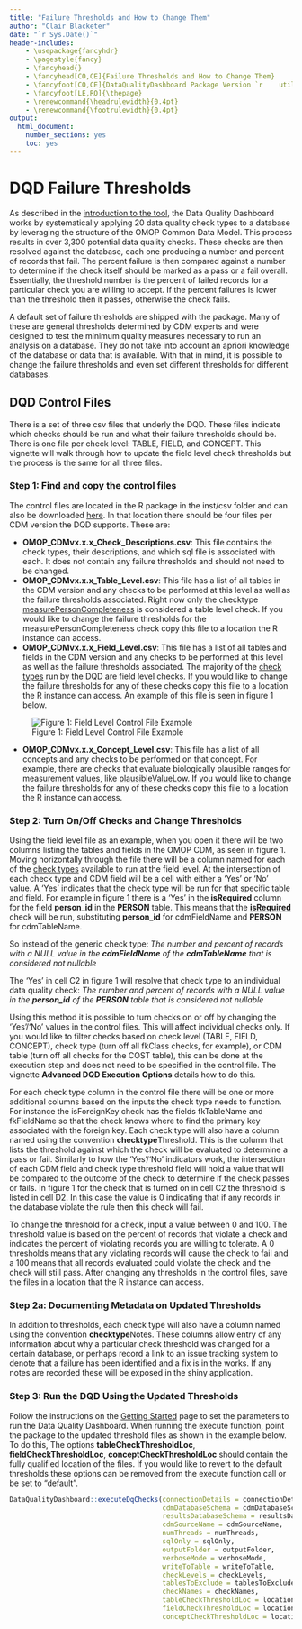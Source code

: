 ```yaml
---
title: "Failure Thresholds and How to Change Them"
author: "Clair Blacketer"
date: "`r Sys.Date()`"
header-includes:
    - \usepackage{fancyhdr}
    - \pagestyle{fancy}
    - \fancyhead{}
    - \fancyhead[CO,CE]{Failure Thresholds and How to Change Them}
    - \fancyfoot[CO,CE]{DataQualityDashboard Package Version `r    utils::packageVersion("DataQualityDashboard")`}
    - \fancyfoot[LE,RO]{\thepage}
    - \renewcommand{\headrulewidth}{0.4pt}
    - \renewcommand{\footrulewidth}{0.4pt}
output:
  html_document:
    number_sections: yes
    toc: yes
---
```


<!--
%\VignetteEngine{knitr::knitr}
%\VignetteIndexEntry{Failure Thresholds and How to Change Them}
-->

# DQD Failure Thresholds

As described in the [introduction to the tool](https://ohdsi.github.io/DataQualityDashboard/#introduction), the Data Quality Dashboard works by systematically applying 20 data quality check types to a database by leveraging the structure of the OMOP Common Data Model. This process results in over 3,300 potential data quality checks. These checks are then resolved against the database, each one producing a number and percent of records that fail. The percent failure is then compared against a number to determine if the check itself should be marked as a pass or a fail overall. Essentially, the threshold number is the percent of failed records for a particular check you are willing to accept. If the percent failures is lower than the threshold then it passes, otherwise the check fails.

A default set of failure thresholds are shipped with the package. Many of these are general thresholds determined by CDM experts and were designed to test the minimum quality measures necessary to run an analysis on a database. They do not take into account an apriori knowledge of the database or data that is available. With that in mind, it is possible to change the failure thresholds and even set different thresholds for different databases.

## DQD Control Files

There is a set of three csv files that underly the DQD. These files indicate which checks should be run and what their failure thresholds should be. There is one file per check level: TABLE, FIELD, and CONCEPT. This vignette will walk through how to update the field level check thresholds but the process is the same for all three files. 

### Step 1: Find and copy the control files

The control files are located in the R package in the inst/csv folder and can also be downloaded [here](https://github.com/OHDSI/DataQualityDashboard/tree/master/inst/csv). In that location there should be four files per CDM version the DQD supports. These are:

- **OMOP_CDMvx.x.x_Check_Descriptions.csv**: This file contains the check types, their descriptions, and which sql file is associated with each. It does not contain any failure thresholds and should not need to be changed. 
- **OMOP_CDMvx.x.x_Table_Level.csv**: This file has a list of all tables in the CDM version and any checks to be performed at this level as well as the failure thresholds associated. Right now only the checktype [measurePersonCompleteness](https://ohdsi.github.io/DataQualityDashboard/articles/CheckTypeDescriptions.html#measurepersoncompleteness) is considered a table level check. If you would like to change the failure thresholds for the measurePersonCompleteness check copy this file to a location the R instance can access.
- **OMOP_CDMvx.x.x_Field_Level.csv**: This file has a list of all tables and fields in the CDM version and any checks to be performed at this level as well as the failure thresholds associated. The majority of the [check types](https://ohdsi.github.io/DataQualityDashboard/articles/CheckTypeDescriptions.html) run by the DQD are field level checks. If you would like to change the failure thresholds for any of these checks copy this file to a location the R instance can access. An example of this file is seen in figure 1 below.

![Figure 1: Field Level Control File Example](images/fieldLevelFile.png)

- **OMOP_CDMvx.x.x_Concept_Level.csv**: This file has a list of all concepts and any checks to be performed on that concept. For example, there are checks that evaluate biologically plausible ranges for measurement values, like [plausibleValueLow](https://ohdsi.github.io/DataQualityDashboard/articles/CheckTypeDescriptions.html#plausiblevaluelow-1). If you would like to change the failure thresholds for any of these checks copy this file to a location the R instance can access.

### Step 2: Turn On/Off Checks and Change Thresholds

Using the field level file as an example, when you open it there will be two columns listing the tables and fields in the OMOP CDM, as seen in figure 1. Moving horizontally through the file there will be a column named for each of the [check types](https://ohdsi.github.io/DataQualityDashboard/articles/CheckTypeDescriptions.html) available to run at the field level. At the intersection of each check type and CDM field will be a cell with either a 'Yes' or 'No' value. A 'Yes' indicates that the check type will be run for that specific table and field. For example in figure 1 there is a 'Yes' in the **isRequired** column for the field **person_id** in the **PERSON** table. This means that the [**isRequired**](https://ohdsi.github.io/DataQualityDashboard/articles/CheckTypeDescriptions.html#isRequired) check will be run, substituting **person_id** for cdmFieldName and **PERSON** for cdmTableName.

So instead of the generic check type: *The number and percent of records with a NULL value in the **cdmFieldName** of the **cdmTableName** that is considered not nullable*

The 'Yes' in cell C2 in figure 1 will resolve that check type to an individual data quality check: *The number and percent of records with a NULL value in the **person_id** of the **PERSON** table that is considered not nullable*

Using this method it is possible to turn checks on or off by changing the 'Yes'/'No' values in the control files. This will affect individual checks only. If you would like to filter checks based on check level (TABLE, FIELD, CONCEPT), check type (turn off all fkClass checks, for example), or CDM table (turn off all checks for the COST table), this can be done at the execution step and does not need to be specified in the control file. The vignette **Advanced DQD Execution Options** details how to do this.

For each check type column in the control file there will be one or more additional columns based on the inputs the check type needs to function. For instance the isForeignKey check has the fields fkTableName and fkFieldName so that the check knows where to find the primary key associated with the foreign key. Each check type will also have a column named using the convention **checktype**Threshold. This is the column that lists the threshold against which the check will be evaluated to determine a pass or fail. Similarly to how the 'Yes'/'No' indicators work, the intersection of each CDM field and check type threshold field will hold a value that will be compared to the outcome of the check to determine if the check passes or fails. In figure 1 for the check that is turned on in cell C2 the threshold is listed in cell D2. In this case the value is 0 indicating that if any records in the database violate the rule then this check will fail. 

To change the threshold for a check, input a value between 0 and 100. The threshold value is based on the percent of records that violate a check and indicates the percent of violating records you are willing to tolerate. A 0 thresholds means that any violating records will cause the check to fail and a 100 means that all records evaluated could violate the check and the check will still pass. After changing any thresholds in the control files, save the files in a location that the R instance can access. 

### Step 2a: Documenting Metadata on Updated Thresholds

In addition to thresholds, each check type will also have a column named using the convention **checktype**Notes. These columns allow entry of any information about why a particular check threshold was changed for a certain database, or perhaps record a link to an issue tracking system to denote that a failure has been identified and a fix is in the works. If any notes are recorded these will be exposed in the shiny application. 

### Step 3: Run the DQD Using the Updated Thresholds

Follow the instructions on the [Getting Started](https://ohdsi.github.io/DataQualityDashboard/articles/DataQualityDashboard.html) page to set the parameters to run the Data Quality Dashboard. When running the execute function, point the package to the updated threshold files as shown in the example below. To do this, The options **tableCheckThresholdLoc**, **fieldCheckThresholdLoc**, **conceptCheckThresholdLoc** should contain the fully qualified location of the files. If you would like to revert to the default thresholds these options can be removed from the execute function call or be set to "default".

```r
DataQualityDashboard::executeDqChecks(connectionDetails = connectionDetails, 
                                      cdmDatabaseSchema = cdmDatabaseSchema, 
                                      resultsDatabaseSchema = resultsDatabaseSchema,
                                      cdmSourceName = cdmSourceName, 
                                      numThreads = numThreads,
                                      sqlOnly = sqlOnly, 
                                      outputFolder = outputFolder, 
                                      verboseMode = verboseMode,
                                      writeToTable = writeToTable,
                                      checkLevels = checkLevels,
                                      tablesToExclude = tablesToExclude,
                                      checkNames = checkNames,
                                      tableCheckThresholdLoc = location of the table check file,
                                      fieldCheckThresholdLoc = location of the field check file,
                                      conceptCheckThresholdLoc = location of the concept check file)

```

